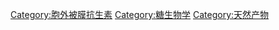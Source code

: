 {{Commonscat|Glycopeptide antibiotics}}

[[Category:胞外被膜抗生素|Category:胞外被膜抗生素]]
[[Category:糖生物学|Category:糖生物学]]
[[Category:天然产物|Category:天然产物]]